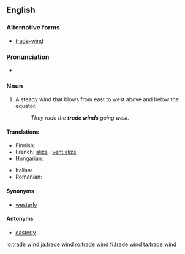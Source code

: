 ==English==

===Alternative forms===
* [[trade-wind]]

===Pronunciation===
* {{IPA|/ˈtreɪdˑwɪnd/}}

===Noun===
{{en-noun|sg=[[trade]] [[wind]]}}

# A steady wind that blows from east to west above and below the equator.
#: ''They rode the '''trade winds''' going west.''

====Translations====
{{trans-top|steady wind}}
* Finnish: {{t-|fi|pasaatituuli}}
* French: [[alizé]] {{m}}, [[vent alizé]] {{m}}
* Hungarian: {{t-|hu|passzátszél}}
{{trans-mid}}
* Italian: {{t-|it|aliseo|m}}
* Romanian: {{t+|ro|alizeu|n}}
{{trans-bottom}}

====Synonyms====
* [[westerly]]

====Antonyms====
* [[easterly]]

[[io:trade wind]]
[[ja:trade wind]]
[[ro:trade wind]]
[[fi:trade wind]]
[[ta:trade wind]]